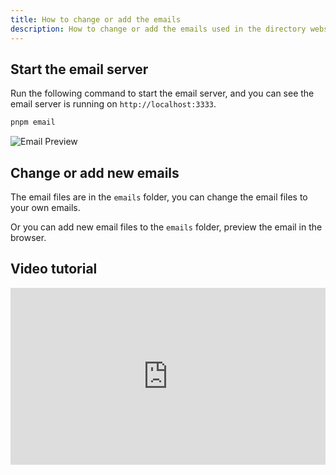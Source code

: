 ```yaml
---
title: How to change or add the emails
description: How to change or add the emails used in the directory website.
---
```


## Start the email server

Run the following command to start the email server, and you can see the email server is running on `http://localhost:3333`.

```bash
pnpm email
```

![Email Preview](../../../assets/images/guide-email-preview.png)

## Change or add new emails

The email files are in the `emails` folder, you can change the email files to your own emails.

Or you can add new email files to the `emails` folder, preview the email in the browser.

## Video tutorial

<div style="position: relative; padding-bottom: 56.25%; height: 0; overflow: hidden;">
  <iframe 
    style="position: absolute; top: 0; left: 0; width: 100%; height: 100%;" 
    width="1280" 
    height="720" 
    src="https://www.youtube.com/embed/Fe-DjXxh0r8?list=PLVBbrIi208W-yprj2E6oXu-yxB3Ou522u" 
    title="【9/9】自定义邮件内容 —— 基于Mkdirs模板部署上线导航站的全流程记录" 
    frameborder="0" 
    allow="accelerometer; autoplay; clipboard-write; encrypted-media; gyroscope; picture-in-picture; web-share" 
    referrerpolicy="strict-origin-when-cross-origin" 
    allowfullscreen
  ></iframe>
</div>
